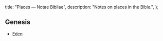   title: "Places — Notae Bibliae",
  description: "Notes on places in the Bible.",
};

<Initial text="Places"/>

## Genesis

* [Eden](/places/eden)
